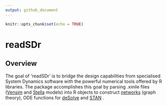 ```yaml
---
output: github_document
---
```


```r
knitr::opts_chunk$set(echo = TRUE)
```

# readSDr

## Overview

The goal of 'readSDr' is to bridge the design capabilities from specialised
System Dynamics software with the powerful numerical tools offered by R 
libraries. The package accomplishes this goal by parsing .xmile files ([Vensim](https://vensim.com/)
and [Stella](https://www.iseesystems.com/) models) into R objects to construct [networks](http://igraph.org) 
(graph theory), ODE functions for [deSolve](http://desolve.r-forge.r-project.org/) and 
[STAN](https://mc-stan.org/) .





